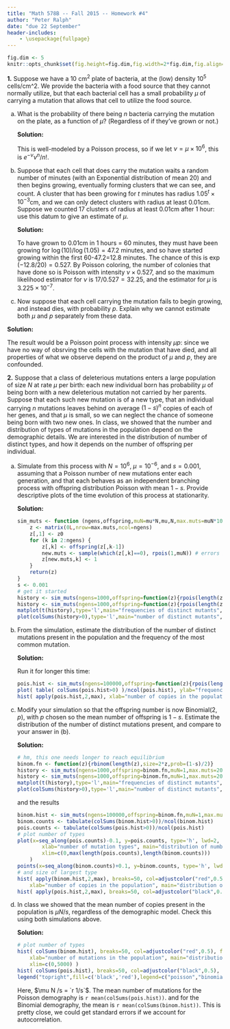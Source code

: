 ```yaml
---
title: "Math 578B -- Fall 2015 -- Homework #4"
author: "Peter Ralph"
date: "due 22 September"
header-includes:
    - \usepackage{fullpage}
---
```


\newcommand{\calA}{\mathcal{A}}
\renewcommand{\P}{\mathbb{P}}
\newcommand{\E}{\mathbb{E}}
\newcommand{\given}{\mid}
\newcommand{\oneb}{\mathbf{1}}
\newcommand{\cor}{\text{cor}\,}

<!-- wrap solutions in \ifdef{SOLUTIONS} ... \endif -->

```r
fig.dim <- 5
knitr::opts_chunk$set(fig.height=fig.dim,fig.width=2*fig.dim,fig.align='center')
```


**1.** 
Suppose we have a 10 cm$^2$ plate of bacteria, at the (low) density $10^5$ cells/cm^2.
We provide the bacteria with a food source that they cannot normally utilize,
but that each bacterial cell has a small probability $\mu$ of carrying a mutation
that allows that cell to utilize the food source.

a.  What is the probability of there being $n$ bacteria carrying the mutation on the plate, 
    as a function of $\mu$?  (Regardless of if they've grown or not.)

    \ifdef{SOLUTIONS}
    **Solution:**
    
    This is well-modeled by a Poisson process,
    so if we let $\nu=\mu\times10^{6}$, this is $e^{-\nu} \nu^n/n!$.
    
    \endif

b.  Suppose that 
    each cell that does carry the mutation 
    waits a random number of minutes (with an Exponential distribution of mean 20)
    and then begins growing,
    eventually forming clusters that we can see, and count.
    A cluster that has been growing for $t$ minutes has radius $1.05^t \times 10^{-3}$cm,
    and we can only detect clusters with radius at least 0.01cm.
    Suppose we counted 17 clusters of radius at least 0.01cm after 1 hour:
    use this datum to give an estimate of $\mu$.

    \ifdef{SOLUTIONS}
    **Solution:**
    
    To have grown to 0.01cm in 1 hours = 60 minutes, they must have been growing for
    $\log(10)/\log(1.05)=47.2$ minutes,
    and so have started growing within the first 60-47.2=12.8 minutes.
    The chance of this is $\exp(-12.8/20)=0.527$.
    By Poisson coloring,
    the number of colonies that have done so is Poisson with intensity $\nu \times 0.527$,
    and so the maximum likelihood estimator for $\nu$ is $17/0.527=32.25$,
    and the estimator for $\mu$ is $3.225 \times 10^{-7}$.
    
    \endif

c.  Now suppose that each cell carrying the mutation fails to begin growing,
    and instead dies, with probability $p$.
    Explain why we cannot estimate both $\mu$ and $p$ separately from these data.

\ifdef{SOLUTIONS}
**Solution:**

The result would be a Poisson point process with intensity $\mu p$:
since we have no way of obsrving the cells with the mutation that have died,
and all properties of what we observe depend on the product of $\mu$ and $p$, 
they are confounded.

\endif


**2.** Suppose that a class of deleterious mutations enters a large population of size $N$ at rate $\mu$ per birth:
each new individual born has probability $\mu$ of being born with a new deleterious mutation not carried by her parents.
Suppose that each such new mutation is of a new type,
that an individual carrying $n$ mutations leaves behind on average $(1-s)^n$ copies of each of her genes,
and that $\mu$ is small, so we can neglect the chance of someone being born with two new ones.
In class, we showed that the number and distribution of types of mutations in the population
depend on the demographic details.
We are interested in the distribution of number of distinct types,
and how it depends on the number of offspring per individual.

a.  Simulate from this process with $N=10^6$, $\mu=10^{-6}$, and $s=0.001$,
    assuming that a Poisson number of new mutations enter each generation,
    and that each behaves as an independent branching process
    with offspring distribution Poisson with mean $1-s$.
    Provide descriptive plots of the time evolution of this process
    at stationarity.

    \ifdef{SOLUTIONS}
    **Solution:**
    

    ```r
    sim_muts <- function (ngens,offspring,muN=mu*N,mu,N,max.muts=muN*100,z0=0) {
        z <- matrix(0L,nrow=max.muts,ncol=ngens)
        z[,1] <- z0
        for (k in 2:ngens) {
            z[,k] <- offspring(z[,k-1])
            new.muts <- sample(which(z[,k]==0), rpois(1,muN)) # errors if max.muts isn't big enough
            z[new.muts,k] <- 1
        }
        return(z)
    }
    s <- 0.001
    # get it started
    history <- sim_muts(ngens=1000,offspring=function(z){rpois(length(z),lambda=(1-s)*z)},muN=1,max.muts=200)
    history <- sim_muts(ngens=1000,offspring=function(z){rpois(length(z),lambda=(1-s)*z)},muN=1,max.muts=200,z0=history[,1000])
    matplot(t(history),type='l',main="frequencies of distinct mutants",xlab="generations",ylab="numbers")
    plot(colSums(history>0),type='l',main="number of distinct mutants",xlab="generations",ylab="number")
    ```

    
    \endif

b.  From the simulation, estimate the distribution of the number of distinct mutations present in the population
    and the frequency of the most common mutation.

    \ifdef{SOLUTIONS}
    **Solution:**
   
    Run it for longer this time:
    ```r
    pois.hist <- sim_muts(ngens=100000,offspring=function(z){rpois(length(z),lambda=(1-s)*z)},muN=1,max.muts=200,z0=history[,ncol(history)])
    plot( table( colSums(pois.hist>0) )/ncol(pois.hist), ylab="frequency", xlab="number of mutation types", main="distribution of number of mutation types" )
    hist( apply(pois.hist,2,max), xlab="number of copies in the population", main="distribution of most common mutation", breaks=50 )
    ```
    
    \endif

c.  Modify your simulation so that the offspring number is now Binomial$(2,p)$, with $p$ chosen so the mean number of offspring is $1-s$.
    Estimate the distribution of the number of distinct mutations present,
    and compare to your answer in (b).


    \ifdef{SOLUTIONS}
    **Solution:**
   
    ```r
    # hm, this one needs longer to reach equilibrium
    binom.fn <- function(z){rbinom(length(z),size=2*z,prob=(1-s)/2)}
    history <- sim_muts(ngens=1000,offspring=binom.fn,muN=1,max.muts=200)
    history <- sim_muts(ngens=1000,offspring=binom.fn,muN=1,max.muts=200,z0=history[,1000])
    matplot(t(history),type='l',main="frequencies of distinct mutants",xlab="generations",ylab="numbers")
    plot(colSums(history>0),type='l',main="number of distinct mutants",xlab="generations",ylab="number")
    ```
    and the results
    ```r
    binom.hist <- sim_muts(ngens=100000,offspring=binom.fn,muN=1,max.muts=200,z0=history[,1000])
    binom.counts <- tabulate(colSums(binom.hist>0))/ncol(binom.hist)
    pois.counts <- tabulate(colSums(pois.hist>0))/ncol(pois.hist)
    # plot number of types
    plot(x=seq_along(pois.counts)-0.1, y=pois.counts, type='h', lwd=2, ylab="frequency", 
            xlab="number of mutation types", main="distribution of number of mutation types",
            xlim=c(0,max(length(pois.counts),length(binom.counts)))
        )
    points(x=seq_along(binom.counts)+0.1, y=binom.counts, type='h', lwd=2, col='red' )
    # and size of largest type
    hist( apply(binom.hist,2,max), breaks=50, col=adjustcolor("red",0.5), freq=FALSE, 
        xlab="number of copies in the population", main="distribution of most common mutation"  )
    hist( apply(pois.hist,2,max), breaks=50, col=adjustcolor("black",0.5), freq=FALSE, add=TRUE )
    ```
    
    \endif


d.  In class we showed that the mean number of copies present in the population
    is $\mu N/s$, regardless of the demographic model.
    Check this using both simulations above.

    \ifdef{SOLUTIONS}
    **Solution:**
   
    ```r
    # plot number of types
    hist( colSums(binom.hist), breaks=50, col=adjustcolor("red",0.5), freq=FALSE, 
        xlab="number of mutations in the population", main="distribution of total number of mutations",
        xlim=c(0,5000) )
    hist( colSums(pois.hist), breaks=50, col=adjustcolor("black",0.5), freq=FALSE, add=TRUE )
    legend("topright",fill=c('black','red'),legend=c("poisson","binomial"))
    ```
    Here, $\mu N /s = `r 1/s`$.
    The mean number of mutations for the Poisson demography is `r mean(colSums(pois.hist))`.
    and for the Binomial demography, the mean is `r mean(colSums(binom.hist))`.
    This is pretty close, we could get standard errors if we account for autocorrelation.

    \endif

<!--  lifetime estimate

\ifdef{SOLUTIONS}
```r
sim_lifetime <- function (ngens,offspring,z=1,...) {
    k <- 1
    while ( k<ngens ) {
        z <- sum(offspring(z,...)) 
        if (z==0) { break; } else { k <- k+1 }
    }
    return(k-1)
}

ngens <- 1e8
svals <- 10^(seq(-4,-2,length.out=10))
nreps <- 1e4

pois.lts <- lapply(svals, function (s) { replicate( nreps, sim_lifetime(ngens,rpois,lambda=1-s) ) } )
pois.means <- sapply( pois.lts, mean, na.rm=TRUE )
pois.sds <- sapply( pois.lts, sd, na.rm=TRUE )

geom.lts <- lapply(svals, function (s) { replicate( nreps, sim_lifetime(ngens,rgeom,prob=1/(2-s)) ) } )
geom.means <- sapply( geom.lts, mean, na.rm=TRUE )
geom.sds <- sapply( geom.lts, sd, na.rm=TRUE )

bif.lts <- lapply( svals, function (s) { replicate( nreps, sim_lifetime(ngens,rbinom,size=2,prob=(1-s)/2)) } )
bif.means <- sapply( bif.lts, mean, na.rm=TRUE )
bif.sds <- sapply( bif.lts, sd, na.rm=TRUE )

layout(t(1:2))

plot( svals, pois.means, col='red', ylim=range(pois.means,geom.means,bif.means) )
arrows( x0=svals, y0=pois.means-2*pois.sds/sqrt(nreps), y1=pois.means+2*pois.sds/sqrt(nreps), angle=90, code=3, col='red' )
points( svals, geom.means, col='blue' )
arrows( x0=svals, y0=geom.means-2*geom.sds/sqrt(nreps), y1=geom.means+2*geom.sds/sqrt(nreps), angle=90, code=3, col='blue' )
points( svals, bif.means, col='green' )
arrows( x0=svals, y0=bif.means-2*bif.sds/sqrt(nreps), y1=bif.means+2*bif.sds/sqrt(nreps), angle=90, code=3, col='green' )

plot( svals, pois.means, col='red', ylim=range(pois.means,geom.means,bif.means), log='xy' )
arrows( x0=svals, y0=pois.means-2*pois.sds/sqrt(nreps), y1=pois.means+2*pois.sds/sqrt(nreps), angle=90, code=3, col='red' )
abline( coef( lm( log10(pois.means) ~ log10(svals) ) ), untf=FALSE, col='red' )
points( svals, geom.means, col='blue' )
arrows( x0=svals, y0=geom.means-2*geom.sds/sqrt(nreps), y1=geom.means+2*geom.sds/sqrt(nreps), angle=90, code=3, col='blue' )
abline( coef( lm( log10(geom.means) ~ log10(svals) ) ), untf=FALSE, col='blue' )
points( svals, bif.means, col='green' )
arrows( x0=svals, y0=bif.means-2*bif.sds/sqrt(nreps), y1=bif.means+2*bif.sds/sqrt(nreps), angle=90, code=3, col='green' )
abline( coef( lm( log10(bif.means) ~ log10(svals) ) ), untf=FALSE, col='green' )

coefs <- rbind(
        poisson=coef( lm( log(pois.means) ~ log(svals) ) ),
        geometric=coef( lm( log(geom.means) ~ log(svals) ) ),
        bifurcating=coef( lm( log(bif.means) ~ log(svals) ) )
    )
coefs

```
\endif

-->
